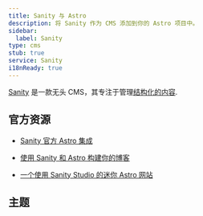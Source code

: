 ```yaml
---
title: Sanity 与 Astro
description: 将 Sanity 作为 CMS 添加到你的 Astro 项目中。
sidebar:
  label: Sanity
type: cms
stub: true
service: Sanity
i18nReady: true
---
```



[Sanity](http://sanity.io) 是一款无头 CMS，其专注于管理[结构化的内容](https://www.sanity.io/structured-content-platform).

## 官方资源

- [Sanity 官方 Astro 集成](https://www.sanity.io/plugins/sanity-astro)

- [使用 Sanity 和 Astro 构建你的博客](https://www.sanity.io/guides/sanity-astro-blog)

- [一个使用 Sanity Studio 的迷你 Astro 网站](https://www.sanity.io/templates/astro-sanity-clean)

## 主题

<Grid>
  <Card title="The Balanced Chef" href="https://astro.build/themes/details/the-balanced-chef/" thumbnail="astro-chef-project.png"/>
</Grid>
